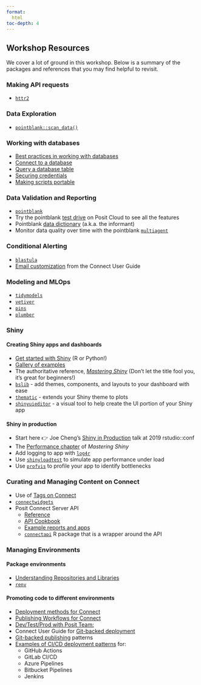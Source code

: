 ```yaml
---
format:
  html
toc-depth: 4
---
```

## Workshop Resources

We cover a lot of ground in this workshop. Below is a summary of the packages and references that you may find helpful to revisit.

### Making API requests

- [`httr2`](https://httr2.r-lib.org/)

### Data Exploration 

- [`pointblank::scan_data()`](https://rstudio.github.io/pointblank/reference/scan_data.html)

### Working with databases

- [Best practices in working with databases](https://solutions.posit.co/connections/db/)
- [Connect to a database](https://solutions.posit.co/connections/db/getting-started/connect-to-database/)
- [Query a database table](https://solutions.posit.co/connections/db/getting-started/database-queries/)
- [Securing credentials](https://solutions.posit.co/connections/db/best-practices/managing-credentials/)
- [Making scripts portable](https://solutions.posit.co/connections/db/best-practices/portable-code/)

### Data Validation and Reporting

- [`pointblank`](https://rstudio.github.io/pointblank/)
- Try the pointblank [test drive](https://posit.cloud/project/3411822) on Posit Cloud to see all the features
- Pointblank [data dictionary](https://rstudio.github.io/pointblank/reference/incorporate.html) (a.k.a. the informant)
- Monitor data quality over time with the pointblank [`multiagent`](https://rstudio.github.io/pointblank/reference/create_multiagent.html)

### Conditional Alerting 
<!-- TODO: update this with quarto -->
- [`blastula`](https://pkgs.rstudio.com/blastula/)
- [Email customization](https://pkgs.rstudio.com/blastula/) from the Connect User Guide

### Modeling and MLOps

- [`tidymodels`](https://www.tidymodels.org/)
- [`vetiver`](https://vetiver.rstudio.com)
- [`pins`](https://pins.rstudio.com/)
- [`plumber`](https://www.rplumber.io/)

### Shiny

#### Creating Shiny apps and dashboards

- [Get started with Shiny](https://shiny.posit.co/getstarted) (R or Python!) 
- [Gallery of examples](https://shiny.posit.co/r/gallery/)
- The authoritative reference, [*Mastering Shiny*](https://mastering-shiny.org) (Don't let the title fool you, it's great for beginners!)
- [`bslib`](https://rstudio.github.io/bslib/) - add themes, components, and layouts to your dashboard with ease
- [`thematic`](https://rstudio.github.io/thematic/) - extends your Shiny theme to plots
- [`shinyuieditor`](https://rstudio.github.io/shinyuieditor/) - a visual tool to help create the UI portion of your Shiny app

#### Shiny in production

- Start here 👉 Joe Cheng's [Shiny in Production](https://youtu.be/Wy3TY0gOmJw) talk at 2019 rstudio::conf
- The [Performance chapter](https://mastering-shiny.org/performance.html) of *Mastering Shiny*
- Add logging to app with [`log4r`](https://github.com/johnmyleswhite/log4r) 
- Use [`shinyloadtest`](https://rstudio.github.io/shinyloadtest/) to simulate app performance under load
- Use [`profvis`](https://rstudio.github.io/profvis/) to profile your app to identify bottlenecks


### Curating and Managing Content on Connect

- Use of [Tags on Connect](https://docs.posit.co/connect/admin/content-management/index.html#tags)
- [`connectwidgets`](https://rstudio.github.io/connectwidgets/)
- Posit Connect Server API
  - [Reference ](https://docs.posit.co/connect/api/)
  - [API Cookbook](https://docs.posit.co/connect/cookbook/)
  - [Example reports and apps](https://solutions.posit.co/operations/connect-apis/)
  - [`connectapi`](https://pkgs.rstudio.com/connectapi/) R package that is a wrapper around the API

### Managing Environments

#### Package environments

- [Understanding Repositories and Libraries](https://solutions.posit.co/envs-pkgs/repos_and_libs/)
- [`renv`](https://rstudio.github.io/renv/)

#### Promoting code to different environments

- [Deployment methods for Connect](https://solutions.posit.co/operations/deploy-methods)
- [Publishing Workflows for Connect](https://solutions.posit.co/operations/publishing-wkflow/)
- [Dev/Test/Prod with Posit Team:](https://solutions.posit.co/operations/code-promotion/)
- Connect User Guide for [Git-backed deployment](https://docs.posit.co/connect/user/git-backed/)
- [Git-backed publishing](https://solutions.posit.co/operations/deploy-methods/#git-backed-publishing) patterns
- [Examples of CI/CD deployment patterns](https://solutions.posit.co/operations/deploy-methods/ci-cd/) for:
  - GitHub Actions
  - GitLab CI/CD
  - Azure Pipelines
  - Bitbucket Pipelines
  - Jenkins



